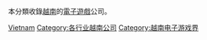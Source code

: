 本分類收錄[[越南|越南]]的[[電子遊戲|電子遊戲]]公司。

[[Category:各地電子遊戲公司|Vietnam]]
[[Category:各行业越南公司|Category:各行业越南公司]]
[[Category:越南电子游戏界|Category:越南电子游戏界]]